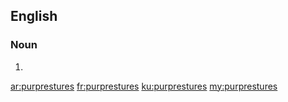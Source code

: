 ==English==

===Noun===
{{head|en|noun plural form}}

# {{plural of|purpresture|lang=en}}

[[ar:purprestures]]
[[fr:purprestures]]
[[ku:purprestures]]
[[my:purprestures]]